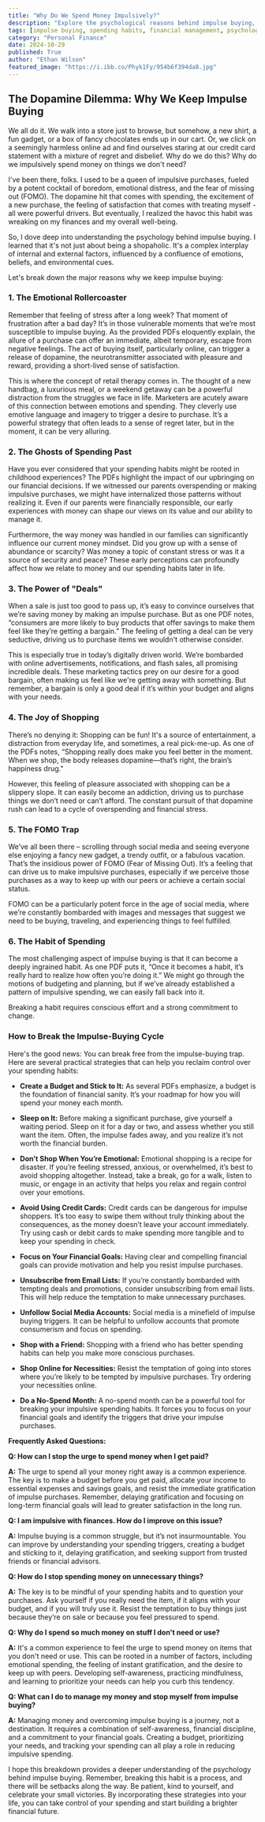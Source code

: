 ```yaml
---
title: "Why Do We Spend Money Impulsively?"
description: "Explore the psychological reasons behind impulse buying, from emotional triggers to social pressures. Learn how to identify your spending habits and develop strategies for resisting impulsive purchases."
tags: [impulse buying, spending habits, financial management, psychology of spending, consumer behavior, personal finance, money management, financial literacy, budgeting, retail therapy]
category: "Personal Finance"
date: 2024-10-29
published: True
author: "Ethan Wilson"
featured_image: "https://i.ibb.co/Phyk1Fy/954b6f394da8.jpg"
---
```


## The Dopamine Dilemma: Why We Keep Impulse Buying

We all do it. We walk into a store just to browse, but somehow, a new shirt, a fun gadget, or a box of fancy chocolates ends up in our cart. Or, we click on a seemingly harmless online ad and find ourselves staring at our credit card statement with a mixture of regret and disbelief. Why do we do this? Why do we impulsively spend money on things we don't need?

I've been there, folks. I used to be a queen of impulsive purchases, fueled by a potent cocktail of boredom, emotional distress, and the fear of missing out (FOMO). The dopamine hit that comes with spending, the excitement of a new purchase, the feeling of satisfaction that comes with treating myself - all were powerful drivers. But eventually, I realized the havoc this habit was wreaking on my finances and my overall well-being.

So, I dove deep into understanding the psychology behind impulse buying. I learned that it's not just about being a shopaholic. It's a complex interplay of internal and external factors, influenced by a confluence of emotions, beliefs, and environmental cues. 

Let's break down the major reasons why we keep impulse buying:

### 1. The Emotional Rollercoaster

Remember that feeling of stress after a long week? That moment of frustration after a bad day? It’s in those vulnerable moments that we’re most susceptible to impulse buying. As the provided PDFs eloquently explain, the allure of a purchase can offer an immediate, albeit temporary, escape from negative feelings. The act of buying itself, particularly online, can trigger a release of dopamine, the neurotransmitter associated with pleasure and reward, providing a short-lived sense of satisfaction. 

This is where the concept of retail therapy comes in. The thought of a new handbag, a luxurious meal, or a weekend getaway can be a powerful distraction from the struggles we face in life. Marketers are acutely aware of this connection between emotions and spending. They cleverly use emotive language and imagery to trigger a desire to purchase. It’s a powerful strategy that often leads to a sense of regret later, but in the moment, it can be very alluring.

### 2. The Ghosts of Spending Past

Have you ever considered that your spending habits might be rooted in childhood experiences? The PDFs highlight the impact of our upbringing on our financial decisions.  If we witnessed our parents overspending or making impulsive purchases, we might have internalized those patterns without realizing it.  Even if our parents were financially responsible, our early experiences with money can shape our views on its value and our ability to manage it.

Furthermore, the way money was handled in our families can significantly influence our current money mindset. Did you grow up with a sense of abundance or scarcity? Was money a topic of constant stress or was it a source of security and peace? These early perceptions can profoundly affect how we relate to money and our spending habits later in life.  

### 3. The Power of "Deals" 

When a sale is just too good to pass up, it’s easy to convince ourselves that we’re saving money by making an impulse purchase.  But as one PDF notes, “consumers are more likely to buy products that offer savings to make them feel like they’re getting a bargain.” The feeling of getting a deal can be very seductive, driving us to purchase items we wouldn't otherwise consider.

This is especially true in today’s digitally driven world. We’re bombarded with online advertisements, notifications, and flash sales, all promising incredible deals. These marketing tactics prey on our desire for a good bargain, often making us feel like we're getting away with something. But remember, a bargain is only a good deal if it’s within your budget and aligns with your needs. 

### 4. The Joy of Shopping

There’s no denying it: Shopping can be fun!  It's a source of entertainment, a distraction from everyday life, and sometimes, a real pick-me-up.  As one of the PDFs notes, “Shopping really does make you feel better in the moment. When we shop, the body releases dopamine—that’s right, the brain’s happiness drug." 

However, this feeling of pleasure associated with shopping can be a slippery slope. It can easily become an addiction, driving us to purchase things we don’t need or can’t afford. The constant pursuit of that dopamine rush can lead to a cycle of overspending and financial stress. 

### 5. The FOMO Trap

We’ve all been there – scrolling through social media and seeing everyone else enjoying a fancy new gadget, a trendy outfit, or a fabulous vacation. That’s the insidious power of FOMO (Fear of Missing Out).  It’s a feeling that can drive us to make impulsive purchases, especially if we perceive those purchases as a way to keep up with our peers or achieve a certain social status.

FOMO can be a particularly potent force in the age of social media, where we’re constantly bombarded with images and messages that suggest we need to be buying, traveling, and experiencing things to feel fulfilled.  

### 6. The Habit of Spending

The most challenging aspect of impulse buying is that it can become a deeply ingrained habit. As one PDF puts it, “Once it becomes a habit, it’s really hard to realize how often you’re doing it.” We might go through the motions of budgeting and planning, but if we’ve already established a pattern of impulsive spending, we can easily fall back into it.

Breaking a habit requires conscious effort and a strong commitment to change.  

###  How to Break the Impulse-Buying Cycle

Here's the good news: You can break free from the impulse-buying trap. Here are several practical strategies that can help you reclaim control over your spending habits:

* **Create a Budget and Stick to It:** As several PDFs emphasize, a budget is the foundation of financial sanity. It’s your roadmap for how you will spend your money each month.  

* **Sleep on It:** Before making a significant purchase, give yourself a waiting period.  Sleep on it for a day or two, and assess whether you still want the item. Often, the impulse fades away, and you realize it’s not worth the financial burden.

* **Don’t Shop When You’re Emotional:** Emotional shopping is a recipe for disaster. If you’re feeling stressed, anxious, or overwhelmed, it’s best to avoid shopping altogether.  Instead, take a break, go for a walk, listen to music, or engage in an activity that helps you relax and regain control over your emotions.

* **Avoid Using Credit Cards:**  Credit cards can be dangerous for impulse shoppers.  It’s too easy to swipe them without truly thinking about the consequences, as the money doesn’t leave your account immediately.  Try using cash or debit cards to make spending more tangible and to keep your spending in check.

* **Focus on Your Financial Goals:**  Having clear and compelling financial goals can provide motivation and help you resist impulse purchases.  

* **Unsubscribe from Email Lists:** If you’re constantly bombarded with tempting deals and promotions, consider unsubscribing from email lists.  This will help reduce the temptation to make unnecessary purchases.

* **Unfollow Social Media Accounts:** Social media is a minefield of impulse buying triggers. It can be helpful to unfollow accounts that promote consumerism and focus on spending. 

* **Shop with a Friend:**  Shopping with a friend who has better spending habits can help you make more conscious purchases.

* **Shop Online for Necessities:**  Resist the temptation of going into stores where you’re likely to be tempted by impulsive purchases.  Try ordering your necessities online. 

* **Do a No-Spend Month:**   A no-spend month can be a powerful tool for breaking your impulsive spending habits.  It forces you to focus on your financial goals and identify the triggers that drive your impulse purchases.

**Frequently Asked Questions:**

**Q: How can I stop the urge to spend money when I get paid?**

**A:** The urge to spend all your money right away is a common experience. The key is to make a budget before you get paid, allocate your income to essential expenses and savings goals, and resist the immediate gratification of impulse purchases. Remember, delaying gratification and focusing on long-term financial goals will lead to greater satisfaction in the long run.

**Q: I am impulsive with finances. How do I improve on this issue?**

**A:**  Impulse buying is a common struggle, but it’s not insurmountable. You can improve by understanding your spending triggers, creating a budget and sticking to it, delaying gratification, and seeking support from trusted friends or financial advisors.  

**Q: How do I stop spending money on unnecessary things?**

**A:** The key is to be mindful of your spending habits and to question your purchases. Ask yourself if you really need the item, if it aligns with your budget, and if you will truly use it. Resist the temptation to buy things just because they’re on sale or because you feel pressured to spend.

**Q: Why do I spend so much money on stuff I don't need or use?**

**A:** It's a common experience to feel the urge to spend money on items that you don't need or use. This can be rooted in a number of factors, including emotional spending, the feeling of instant gratification, and the desire to keep up with peers.  Developing self-awareness, practicing mindfulness, and learning to prioritize your needs can help you curb this tendency.

**Q: What can I do to manage my money and stop myself from impulse buying?**

**A:** Managing money and overcoming impulse buying is a journey, not a destination. It requires a combination of self-awareness, financial discipline, and a commitment to your financial goals. Creating a budget, prioritizing your needs, and tracking your spending can all play a role in reducing impulsive spending.  

I hope this breakdown provides a deeper understanding of the psychology behind impulse buying. Remember, breaking this habit is a process, and there will be setbacks along the way.  Be patient, kind to yourself, and celebrate your small victories. By incorporating these strategies into your life, you can take control of your spending and start building a brighter financial future. 